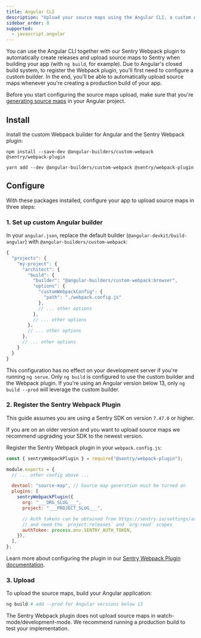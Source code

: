 ```yaml
---
title: Angular CLI
description: "Upload your source maps using the Angular CLI, a custom Angular builder and the Sentry Webpack plugin."
sidebar_order: 0
supported:
  - javascript.angular
---
```


You can use the Angular CLI together with our Sentry Webpack plugin to automatically create releases and upload source maps to Sentry when building your app (with `ng build`, for example).
Due to Angular's closed build system, to register the Webpack plugin, you'll first need to configure a custom builder.
In the end, you'll be able to automatically upload source maps whenever you're creating a production build of your app.

<Alert level="warning">

Before you start configuring the source maps upload, make sure that you're [generating source maps](../../.#generating-source-maps) in your Angular project.

  </Alert>

## Install

Install the custom Webpack builder for Angular and the Sentry Webpack plugin:

```shell {tabTitle:npm}
npm install --save-dev @angular-builders/custom-webpack @sentry/webpack-plugin
```

```shell {tabTitle:Yarn}
yarn add --dev @angular-builders/custom-webpack @sentry/webpack-plugin
```

## Configure

With these packages installed, configure your app to upload source maps in three steps:

### 1. Set up custom Angular builder

In your `angular.json`, replace the default builder (`@angular-devkit/build-angular`) with `@angular-builders/custom-webpack`:

```javascript {filename:angular.json}
{
  "projects": {
    "my-project": {
      "architect": {
        "build": {
          "builder": "@angular-builders/custom-webpack:browser",
          "options": {
            "customWebpackConfig": {
              "path": "./webpack.config.js"
            },
            // ... other options
          },
          // ... other options
        },
        // ... other options
      },
      // ... other options
    }
  }
}
```

<Alert>

This configuration has no effect on your development server if you're running `ng serve`.
Only `ng build` is configured to use the custom builder and the Webpack plugin.
If you're using an Angular version below 13, only `ng build --prod` will leverage the custom builder.

</Alert>

### 2. Register the Sentry Webpack Plugin

<Note>

This guide assumes you are using a Sentry SDK on version `7.47.0` or higher.

If you are on an older version and you want to upload source maps we recommend upgrading your SDK to the newest version.

</Note>

Register the Sentry Webpack plugin in your `webpack.config.js`:

```javascript {filename:webpack.config.js}
const { sentryWebpackPlugin } = require("@sentry/webpack-plugin");

module.exports = {
  // ... other config above ...

  devtool: "source-map", // Source map generation must be turned on
  plugins: [
    sentryWebpackPlugin({
      org: "___ORG_SLUG___",
      project: "___PROJECT_SLUG___",

      // Auth tokens can be obtained from https://sentry.io/settings/account/api/auth-tokens/
      // and need the `project:releases` and `org:read` scopes
      authToken: process.env.SENTRY_AUTH_TOKEN,
    }),
  ],
};
```

Learn more about configuring the plugin in our [Sentry Webpack Plugin documentation](https://www.npmjs.com/package/@sentry/webpack-plugin).

### 3. Upload

To upload the source maps, build your Angular application:

```bash
ng build # add --prod for Angular versions below 13
```

<Note>

The Sentry Webpack plugin does not upload source maps in watch-mode/development-mode.
We recommend running a production build to test your implementation.

</Note>
